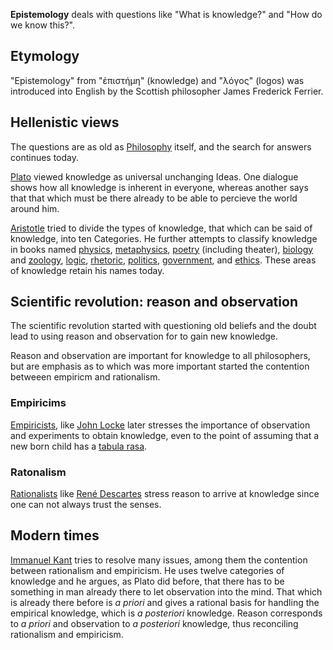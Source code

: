 '''Epistemology''' deals with questions like "What is knowledge?" and "How do we know this?".

== Etymology ==
"Epistemology" from "ἐπιστήμη" (knowledge) and "λόγος" (logos) was introduced into English by the Scottish philosopher James Frederick Ferrier.

== Hellenistic views ==
The questions are as old as [[Philosophy]] itself, and the search for answers continues today.

[[Plato]] viewed knowledge as universal unchanging Ideas. One dialogue shows how all knowledge is inherent in everyone, whereas another says that that which must be there already to be able to percieve   the world around him.

[[Aristotle]] tried to divide the types of knowledge, that which can be said of knowledge, into ten Categories. He further attempts to classify knowledge in books named [[physics]], [[metaphysics]], [[poetry]] (including theater), [[biology]] and [[zoology]], [[logic]], [[rhetoric]], [[politics]], [[government]], and [[ethics]]. These areas of knowledge retain his names today.

== Scientific revolution: reason and observation ==
The scientific revolution started with questioning old beliefs and the doubt lead to using reason and observation for to gain new knowledge.

Reason and observation are important for knowledge to all philosophers, but are emphasis as to which was more important started the contention betweeen empiricm and rationalism.

=== Empiricims ===
[[Empiricists]], like [[John Locke]] later stresses the importance of observation and experiments to obtain knowledge, even to the point of assuming that a new born child has a [[tabula rasa]].

=== Ratonalism ===
[[Rationalists]] like [[René Descartes]] stress reason to arrive at knowledge since one can not always trust the senses.

== Modern times ==
[[Immanuel Kant]] tries to resolve many issues, among them the contention between rationalism and empiricism. He uses twelve categories of knowledge and he argues, as Plato did before, that there has to be something in man already there to let observation into the mind. That which is already there before is ''a priori'' and gives a rational basis for handling the empirical knowledge, which is ''a posteriori'' knowledge. Reason corresponds to ''a priori'' and observation to ''a posteriori'' knowledge, thus reconciling rationalism and empiricism.